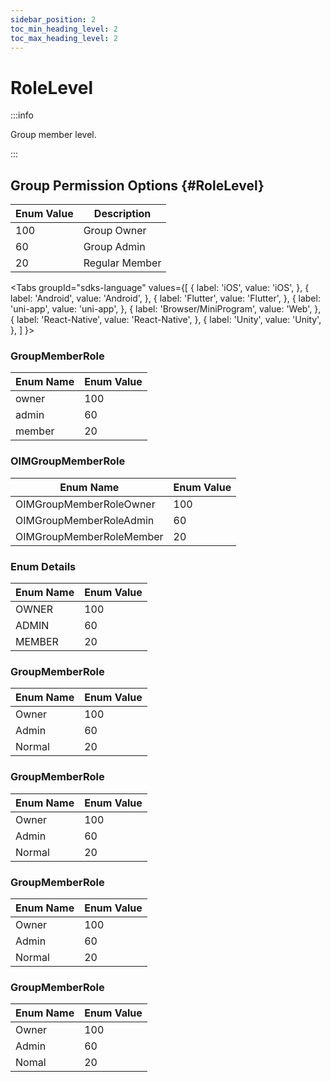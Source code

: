 ```yaml
---
sidebar_position: 2
toc_min_heading_level: 2
toc_max_heading_level: 2
---
```


# RoleLevel

:::info

Group member level.

:::

## Group Permission Options {#RoleLevel}

| Enum Value | Description    |
| ---------- | -------------- |
| 100        | Group Owner    |
| 60         | Group Admin    |
| 20         | Regular Member |

<Tabs
groupId="sdks-language"
values={[
{ label: 'iOS', value: 'iOS', },
{ label: 'Android', value: 'Android', },
{ label: 'Flutter', value: 'Flutter', },
{ label: 'uni-app', value: 'uni-app', },
{ label: 'Browser/MiniProgram', value: 'Web', },
{ label: 'React-Native', value: 'React-Native', },
{ label: 'Unity', value: 'Unity', },
]
}>

<TabItem value="Flutter">

### GroupMemberRole

| Enum Name | Enum Value |
| --------- | ---------- |
| owner     | 100        |
| admin     | 60         |
| member    | 20         |

</TabItem>

<TabItem value="iOS">

### OIMGroupMemberRole

| Enum Name                  | Enum Value |
| -------------------------- | ---------- |
| OIMGroupMemberRoleOwner    | 100        |
| OIMGroupMemberRoleAdmin    | 60         |
| OIMGroupMemberRoleMember   | 20         |

</TabItem>

<TabItem value="Android">

### Enum Details

| Enum Name | Enum Value |
| --------- | ---------- |
| OWNER     | 100        |
| ADMIN     | 60         |
| MEMBER    | 20         |

</TabItem>

<TabItem value="Web">

### GroupMemberRole

| Enum Name | Enum Value |
| --------- | ---------- |
| Owner     | 100        |
| Admin     | 60         |
| Normal    | 20         |

</TabItem>

<TabItem value="uni-app">

### GroupMemberRole

| Enum Name | Enum Value |
| --------- | ---------- |
| Owner     | 100        |
| Admin     | 60         |
| Normal    | 20         |

</TabItem>

<TabItem value="React-Native">

### GroupMemberRole

| Enum Name | Enum Value |
| --------- | ---------- |
| Owner     | 100        |
| Admin     | 60         |
| Normal    | 20         |

</TabItem>

<TabItem value="Unity">

### GroupMemberRole

| Enum Name | Enum Value |
| ---------- | ------ |
| Owner      | 100    |
| Admin      | 60     |
| Nomal      | 20     |

</TabItem>

</Tabs>